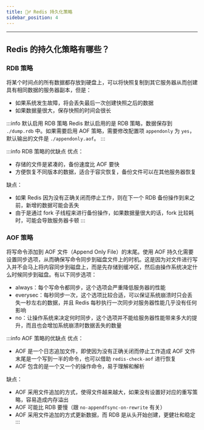 ```yaml
---
title: 🙆‍♂️ Redis 持久化策略
sidebar_position: 4
---
```


----

## Redis 的持久化策略有哪些？

### RDB 策略

将某个时间点的所有数据都存放到硬盘上，可以将快照复制到其它服务器从而创建具有相同数据的服务器副本，但是：

- 如果系统发生故障，将会丢失最后一次创建快照之后的数据
- 如果数据量很大，保存快照的时间会很长

:::info 默认启用 RDB 策略
Redis 默认启用的是 RDB 策略，数据保存到 `./dump.rdb` 中。如果需要启用 AOF 策略，需要修改配置项 `appendonly` 为 `yes`，默认输出的文件是 `./appendonly.aof`。
:::

:::info RDB 策略的优缺点
优点：

- 存储的文件是紧凑的，备份速度比 AOF 要快
- 方便恢复不同版本的数据，适合于容灾恢复，备份文件可以在其他服务器恢复

缺点：

- 如果 Redis 因为没有正确关闭而停止工作，则在下一个 RDB 备份操作到来之前，新增的数据可能会丢失
- 由于是通过 fork 子线程来进行备份操作，如果数据量很大的话，fork 比较耗时，可能会导致服务器卡顿
:::

### AOF 策略

将写命令添加到 AOF 文件（Append Only File）的末尾。使用 AOF 持久化需要设置同步选项，从而确保写命令同步到磁盘文件上的时机。这是因为对文件进行写入并不会马上将内容同步到磁盘上，而是先存储到缓冲区，然后由操作系统决定什么时候同步到磁盘。有以下同步选项：

- always：每个写命令都同步，这个选项会严重降低服务器的性能
- everysec：每秒同步一次，这个选项比较合适，可以保证系统崩溃时只会丢失一秒左右的数据，并且 Redis 每秒执行一次同步对服务器性能几乎没有任何影响
- no：让操作系统来决定何时同步，这个选项并不能给服务器性能带来多大的提升，而且也会增加系统崩溃时数据丢失的数量

:::info AOF 策略的优缺点
优点：

- AOF 是一个日志追加文件，即使因为没有正确关闭而停止工作造成 AOF 文件末尾是一个写到一半的命令，也可以借助 `redis-check-aof` 进行恢复
- AOF 包含的是一个又一个的操作命令，易于理解和解析

缺点：

- AOF 采用文件追加的方式，使得文件越来越大，如果没有设置好对应的重写策略，容易造成内存溢出
- AOF 可能比 RDB 要慢（跟 `no-appendfsync-on-rewrite` 有关）
- AOF 采用文件追加的方式更新数据，而 RDB 是从头开始创建，更健壮和稳定
:::
